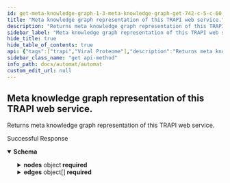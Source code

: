 ```yaml
---
id: get-meta-knowledge-graph-1-3-meta-knowledge-graph-get-742-c-5-c-60-72-ed-4677-8158-39-a-02-de-6189-e
title: "Meta knowledge graph representation of this TRAPI web service."
description: "Returns meta knowledge graph representation of this TRAPI web service."
sidebar_label: "Meta knowledge graph representation of this TRAPI web service."
hide_title: true
hide_table_of_contents: true
api: {"tags":["trapi","Viral Proteome"],"description":"Returns meta knowledge graph representation of this TRAPI web service.","operationId":"get_meta_knowledge_graph_1_3_meta_knowledge_graph_get-742c5c60-72ed-4677-8158-39a02de6189e","responses":{"200":{"description":"Successful Response","content":{"application/json":{"schema":{"title":"MetaKnowledgeGraph","required":["nodes","edges"],"type":"object","properties":{"nodes":{"title":"HashableMapping[str, MetaNode]","type":"object","additionalProperties":{"title":"MetaNode","required":["id_prefixes"],"type":"object","properties":{"id_prefixes":{"title":"HashableSequence[str]","type":"array","items":{"type":"string"},"description":"Custom class that implements MutableSequence and is hashable","default":[]},"attributes":{"title":"HashableSequence[MetaAttribute]","type":"array","items":{"title":"MetaAttribute","required":["attribute_type_id"],"type":"object","properties":{"attribute_type_id":{"title":"Attribute Type Id","type":"string"},"attribute_source":{"title":"Attribute Source","type":"string"},"original_attribute_names":{"title":"HashableSequence[str]","type":"array","items":{"type":"string"},"description":"Custom class that implements MutableSequence and is hashable","default":[]},"constraint_use":{"title":"Constraint Use","type":"boolean","default":false},"constraint_name":{"title":"Constraint Name","type":"string"}},"description":"MetaAttribute."},"description":"Custom class that implements MutableSequence and is hashable","default":[]}},"additionalProperties":false,"description":"Custom base model for all classes\n\nThis provides hash and equality methods."},"description":"Custom class that implements MutableMapping and is hashable","default":{}},"edges":{"title":"HashableSequence[MetaEdge]","type":"array","items":{"title":"MetaEdge","required":["subject","predicate","object"],"type":"object","properties":{"subject":{"title":"Subject","pattern":"^biolink:[A-Z][a-zA-Z]*$","type":"string"},"predicate":{"title":"Predicate","pattern":"^biolink:[a-z][a-z_]*$","type":"string"},"object":{"title":"Object","pattern":"^biolink:[A-Z][a-zA-Z]*$","type":"string"},"attributes":{"title":"HashableSequence[MetaAttribute]","type":"array","items":{"title":"MetaAttribute","required":["attribute_type_id"],"type":"object","properties":{"attribute_type_id":{"title":"Attribute Type Id","type":"string"},"attribute_source":{"title":"Attribute Source","type":"string"},"original_attribute_names":{"title":"HashableSequence[str]","type":"array","items":{"type":"string"},"description":"Custom class that implements MutableSequence and is hashable","default":[]},"constraint_use":{"title":"Constraint Use","type":"boolean","default":false},"constraint_name":{"title":"Constraint Name","type":"string"}},"description":"MetaAttribute."},"description":"Custom class that implements MutableSequence and is hashable","default":[]},"knowledge_types":{"title":"HashableSequence[KnowledgeType]","type":"array","items":{"title":"KnowledgeType","enum":["lookup","inferred"],"type":"string","description":"Knowledge Type."},"description":"Custom class that implements MutableSequence and is hashable","default":[]}},"additionalProperties":false,"description":"Custom base model for all classes\n\nThis provides hash and equality methods."},"description":"Custom class that implements MutableSequence and is hashable","default":[]}},"description":"Custom base model for all classes\n\nThis provides hash and equality methods."}}}}},"method":"get","path":"/viral-proteome/1.3/meta_knowledge_graph","servers":[{"url":"https://automat.renci.org"}],"info":{"title":"Automat","version":"2.0","termsOfService":"http://loading"},"postman":{"name":"Meta knowledge graph representation of this TRAPI web service.","description":{"content":"Returns meta knowledge graph representation of this TRAPI web service.","type":"text/plain"},"url":{"path":["viral-proteome","1.3","meta_knowledge_graph"],"host":["{{baseUrl}}"],"query":[],"variable":[]},"header":[{"key":"Accept","value":"application/json"}],"method":"GET"}}
sidebar_class_name: "get api-method"
info_path: docs/automat/automat
custom_edit_url: null
---
```



## Meta knowledge graph representation of this TRAPI web service.



Returns meta knowledge graph representation of this TRAPI web service.

<div><ApiTabs><TabItem label={"200"} value={"200"}><div>

Successful Response

</div><div><MimeTabs schemaType={"response"}><TabItem label={"application/json"} value={"application/json"}><SchemaTabs><TabItem label={"Schema"} value={"Schema"}><details style={{}} data-collapsed={false} open={true}><summary style={{"textAlign":"left"}}><strong>Schema</strong></summary><div style={{"textAlign":"left","marginLeft":"1rem"}}></div><ul style={{"marginLeft":"1rem"}}><SchemaItem collapsible={true} className={"schemaItem"}><details style={{}}><summary style={{}}><strong>nodes</strong><span style={{"opacity":"0.6"}}> object</span><strong style={{"fontSize":"var(--ifm-code-font-size)","color":"var(--openapi-required)"}}> required</strong></summary><div style={{"marginLeft":"1rem"}}><div style={{"marginTop":".5rem","marginBottom":".5rem"}}>

Custom class that implements MutableMapping and is hashable

</div><li><div><code>property name*</code></div></li></div></details></SchemaItem><SchemaItem collapsible={true} className={"schemaItem"}><details style={{}}><summary style={{}}><strong>edges</strong><span style={{"opacity":"0.6"}}> object[]</span><strong style={{"fontSize":"var(--ifm-code-font-size)","color":"var(--openapi-required)"}}> required</strong></summary><div style={{"marginLeft":"1rem"}}><div style={{"marginTop":".5rem","marginBottom":".5rem"}}>

Custom class that implements MutableSequence and is hashable

</div><li><div style={{"fontSize":"var(--ifm-code-font-size)","opacity":"0.6","marginLeft":"-.5rem","paddingBottom":".5rem"}}>Array [</div></li><SchemaItem collapsible={false} name={"subject"} required={false} schemaName={"Subject"} qualifierMessage={"**Possible values:** Value must match regular expression `^biolink:[A-Z][a-zA-Z]*$`"} schema={{"title":"Subject","pattern":"^biolink:[A-Z][a-zA-Z]*$","type":"string"}}></SchemaItem><SchemaItem collapsible={false} name={"predicate"} required={false} schemaName={"Predicate"} qualifierMessage={"**Possible values:** Value must match regular expression `^biolink:[a-z][a-z_]*$`"} schema={{"title":"Predicate","pattern":"^biolink:[a-z][a-z_]*$","type":"string"}}></SchemaItem><SchemaItem collapsible={false} name={"object"} required={false} schemaName={"Object"} qualifierMessage={"**Possible values:** Value must match regular expression `^biolink:[A-Z][a-zA-Z]*$`"} schema={{"title":"Object","pattern":"^biolink:[A-Z][a-zA-Z]*$","type":"string"}}></SchemaItem><SchemaItem collapsible={true} className={"schemaItem"}><details style={{}}><summary style={{}}><strong>attributes</strong><span style={{"opacity":"0.6"}}> object[]</span></summary><div style={{"marginLeft":"1rem"}}><div style={{"marginTop":".5rem","marginBottom":".5rem"}}>

Custom class that implements MutableSequence and is hashable

</div><li><div style={{"fontSize":"var(--ifm-code-font-size)","opacity":"0.6","marginLeft":"-.5rem","paddingBottom":".5rem"}}>Array [</div></li><SchemaItem collapsible={false} name={"attribute_type_id"} required={false} schemaName={"Attribute Type Id"} qualifierMessage={undefined} schema={{"title":"Attribute Type Id","type":"string"}}></SchemaItem><SchemaItem collapsible={false} name={"attribute_source"} required={false} schemaName={"Attribute Source"} qualifierMessage={undefined} schema={{"title":"Attribute Source","type":"string"}}></SchemaItem><SchemaItem collapsible={false} name={"original_attribute_names"} required={false} schemaName={"string[]"} qualifierMessage={undefined} schema={{"title":"HashableSequence[str]","type":"array","items":{"type":"string"},"description":"Custom class that implements MutableSequence and is hashable","default":[]}}></SchemaItem><SchemaItem collapsible={false} name={"constraint_use"} required={false} schemaName={"Constraint Use"} qualifierMessage={undefined} schema={{"title":"Constraint Use","type":"boolean","default":false}}></SchemaItem><SchemaItem collapsible={false} name={"constraint_name"} required={false} schemaName={"Constraint Name"} qualifierMessage={undefined} schema={{"title":"Constraint Name","type":"string"}}></SchemaItem><li><div style={{"fontSize":"var(--ifm-code-font-size)","opacity":"0.6","marginLeft":"-.5rem"}}>]</div></li></div></details></SchemaItem><SchemaItem collapsible={false} name={"knowledge_types"} required={false} schemaName={"KnowledgeType[]"} qualifierMessage={"**Possible values:** [`lookup`, `inferred`]"} schema={{"title":"HashableSequence[KnowledgeType]","type":"array","items":{"title":"KnowledgeType","enum":["lookup","inferred"],"type":"string","description":"Knowledge Type."},"description":"Custom class that implements MutableSequence and is hashable","default":[]}}></SchemaItem><li><div style={{"fontSize":"var(--ifm-code-font-size)","opacity":"0.6","marginLeft":"-.5rem"}}>]</div></li></div></details></SchemaItem></ul></details></TabItem><TabItem label={"Example (from schema)"} value={"Example (from schema)"}><ResponseSamples responseExample={"{\n  \"nodes\": {},\n  \"edges\": [\n    {\n      \"subject\": \"string\",\n      \"predicate\": \"string\",\n      \"object\": \"string\",\n      \"attributes\": [\n        {\n          \"attribute_type_id\": \"string\",\n          \"attribute_source\": \"string\",\n          \"original_attribute_names\": [\n            \"string\"\n          ],\n          \"constraint_use\": false,\n          \"constraint_name\": \"string\"\n        }\n      ],\n      \"knowledge_types\": [\n        \"lookup\"\n      ]\n    }\n  ]\n}"} language={"json"}></ResponseSamples></TabItem></SchemaTabs></TabItem></MimeTabs></div></TabItem></ApiTabs></div>
      